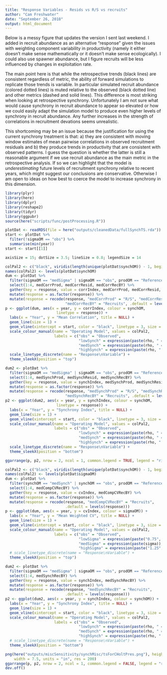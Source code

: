 ```yaml
---
title: "Response Variables - Resids vs R/S vs recruits"
author: "Cam Freshwater"
date: "September 26, 2018"
output: html_document
---
```


Below is a messy figure that updates the version I sent last weekend. I added in recruit abundance as an alternative "response" given the issues with weighting component variability in productivity (namely it either doesn't make sense mathematically or it doesn't make sense ecologically). I could also use spawner abundance, but I figure recruits will be less influenced by changes in exploitation rate.

The main point here is that while the retrospective trends (black lines) are consistent regardless of metric, the ability of forward simulations to replicate those trends is variable. In particular simulated recruit abundance (colored dotted lines) is muted relative to the observed (black dotted line) and other metrics (dashed and solid lines). This difference is most striking when looking at retrospective synchrony. Unfortunately I am not sure what would cause synchrony in recruit abundance to appear so elevated or how we could easily adapt the simulation model to produce even higher levels of synchrony in recruit abundance. Any further increases in the strength of correlations in recruitment devations seems unrealistic. 

This shortcoming may be an issue because the justification for using the current synchrony treatment is that: a) they are consistent with moving window estimates of mean pairwise correlations in observed recruitment residuals and b) they produce trends in productivity that are consistent with observed patterns. I guess the question is whether the latter is still a reasonable argument if we use recruit abundance as the main metric in the retrospective analysis. If so we can highlight that the model is *underestimating* future levels of recruitment synchrony relative to recent years, which might suggest our conclusions are conservative. Otherwise I am open to ideas on how best to coerce the model to increase synchrony in this dimension.


```r
library(plyr)
library(here)
library(dplyr)
library(reshape2)
library(tidyr)
library(ggpubr)
source(here("scripts/func/postProcessing.R"))
```


```r
plotDat <- readRDS(file = here("outputs/cleanedData/fullSynchTS.rda"))
start <- plotDat %>% 
  filter(!sigmaOM == "obs") %>% 
  summarise(min(year))
start <- start[[1]]

axisSize = 15; dotSize = 3.5; lineSize = 0.8; legendSize = 14
```


```r
colPal2 <- c("black", viridis(length(unique(plotDat$synchOM)) - 1, begin = 0, end = 1))
names(colPal2) <- levels(plotDat$synchOM)
dum <- plotDat %>%
  filter(sigmaOM == "medSigma" | sigmaOM == "obs", prodOM == "Reference Productivity") %>%
  select(1:4, medCorrProd, medCorrResid, medCorrRecBY) %>% 
  gather(key = response, value = corrIndex, medCorrProd, medCorrResid, medCorrRecBY) %>%
  mutate(response = as.factor(response)) %>% 
  mutate(response = recode(response, "medCorrProd" = "R/S", "medCorrResid" = "Resids",
                           "medCorrRecBY" = "Recruits", .default = levels(response)))
p <- ggplot(dum, aes(x = year, y = corrIndex, colour = synchOM, 
                       linetype = response)) +
  labs(x = "Year", y = "Mean Correlation", title = NULL) +
  geom_line(size = 1) +
  geom_vline(xintercept = start, color = "black", linetype = 3, size = 1) +
  scale_colour_manual(name = "Operating Model", values = colPal2,
                      labels = c("obs" = "Observed",
                                 "lowSynch" = expression(paste(rho, " = 0.05")),
                                 "medSynch" = expression(paste(rho, " = 0.50")),
                                 "highSynch" = expression(paste(rho, " = 0.75")))) +
  scale_linetype_discrete(name = "Response\nVariable") +
  theme_sleekX(position = "top")

dum2 <- plotDat %>%
  filter(sigmaOM == "medSigma" | sigmaOM == "obs", prodOM == "Reference Productivity") %>%
  select(1:4, medSynchProd, medSynchResid, medSynchRecBY) %>% 
  gather(key = response, value = synchIndex, medSynchProd, medSynchResid, medSynchRecBY) %>%
  mutate(response = as.factor(response)) %>% 
  mutate(response = recode(response, "medSynchProd" = "R/S", "medSynchResid" = "Resids",
                           "medSynchRecBY" = "Recruits", .default = levels(response)))
p2 <- ggplot(dum2, aes(x = year, y = synchIndex, colour = synchOM, 
                       linetype = response)) +
  labs(x = "Year", y = "Synchrony Index", title = NULL) +
  geom_line(size = 1) +
  geom_vline(xintercept = start, color = "black", linetype = 3, size = 1) +
  scale_colour_manual(name = "Operating Model", values = colPal2,
                      labels = c("obs" = "Observed",
                                 "lowSynch" = expression(paste(rho, " = 0.05")),
                                 "medSynch" = expression(paste(rho, " = 0.50")),
                                 "highSynch" = expression(paste(rho, " = 0.75")))) +
  scale_linetype_discrete(name = "Response\nVariable") +
  theme_sleekX(position = "bottom")
```


```r
ggarrange(p, p2, nrow = 2, ncol = 1, common.legend = TRUE, legend = "right")
```



```r
colPal2 <- c("black", viridis(length(unique(plotDat$synchOM)) - 1, begin = 0, end = 1))
names(colPal2) <- levels(plotDat$sigmaOM)
dum <- plotDat %>%
  filter(synchOM == "medSynch" | synchOM == "obs", prodOM == "Reference Productivity") %>%
  select(1:4, medCompCVRecBY) %>% 
  gather(key = response, value = cvIndex, medCompCVRecBY) %>%
  mutate(response = as.factor(response)) %>%
  mutate(response = recode(response, "medCompCVRecBY" = "Recruits", 
                           .default = levels(response)))
p <- ggplot(dum, aes(x = year, y = cvIndex, colour = sigmaOM)) +
  labs(x = "Year", y = "Mean Weighted CV", title = NULL) +
  geom_line(size = 1) +
  geom_vline(xintercept = start, color = "black", linetype = 3, size = 1) +
  scale_colour_manual(name = "Operating Model", values = colPal2,
                      labels = c("obs" = "Observed",
                                 "lowSigma" = expression(paste("0.75", sigma)),
                                 "medSigma" = expression(paste(sigma)),
                                 "highSigma" = expression(paste("1.25", sigma)))) +
  # scale_linetype_discrete(name = "Response\nVariable") +
  theme_sleekX(position = "top")

dum2 <- plotDat %>%
  filter(sigmaOM == "medSigma" | sigmaOM == "obs", prodOM == "Reference Productivity") %>%
  select(1:4, medSynchRecBY) %>% 
  gather(key = response, value = synchIndex, medSynchRecBY) %>%
  mutate(response = as.factor(response)) %>% 
  mutate(response = recode(response, "medSynchRecBY" = "Recruits", 
                           .default = levels(response)))
p2 <- ggplot(dum2, aes(x = year, y = synchIndex, colour = synchOM)) +
  labs(x = "Year", y = "Synchrony Index", title = NULL) +
  geom_line(size = 1) +
  geom_vline(xintercept = start, color = "black", linetype = 3, size = 1) +
  scale_colour_manual(name = "Operating Model", values = colPal2,
                      labels = c("obs" = "Observed",
                                 "lowSynch" = expression(paste(rho, " = 0.05")),
                                 "medSynch" = expression(paste(rho, " = 0.50")),
                                 "highSynch" = expression(paste(rho, " = 0.75")))) +
  # scale_linetype_discrete(name = "Response\nVariable") +
  theme_sleekX(position = "bottom")
```


```r
png(here("outputs/miscSensitivity/synchMisc/tsForCHoltPres.png"), height = 6, 
    width = 7.5, units = "in", res = 200)
ggarrange(p, p2, nrow = 2, ncol = 1, common.legend = FALSE, legend = "right")
dev.off()
```
